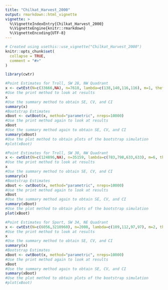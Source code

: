 ```yaml
---
title: "Chilkat_Harvest_2000"
output: rmarkdown::html_vignette
vignette: >
  %\VignetteIndexEntry{Chilkat_Harvest_2000}
  %\VignetteEngine{knitr::rmarkdown}
  %\VignetteEncoding{UTF-8}
---
```


```r
# Created using usethis::use_vignette("Chilkat_Harvest_2000")
knitr::opts_chunk$set(
  collapse = TRUE,
  comment = "#>"
)
```

```r
library(cwtr)
```


```r
#Point Estimates for Troll, SW 28, NW Quadrant
x <- cwtEst(N=c(33666,NA), n=7618, lambda=c(138,140,116,116), m=1, theta=c(0.01887,102.14546))
#Use the print method to look at results
x
#Use the summary method to obtain SE, CV, and CI
summary(x)
#Bootstrap Estimates
xBoot <- cwtBoot(x, method="parametric", nreps=10000)
#Use the print method again to look at results
xBoot
#Use the summary method again to obtain SE, CV, and CI
summary(xBoot)
#Use the plot method to obtain plots of the bootstrap simulation
#plot(xBoot)
```



```r
#Point Estimates for Troll, SW 30, NW Quadrant
x <- cwtEst(N=c(124896,NA), n=35159, lambda=c(783,798,633,633), m=6, theta=c(0.018867925,102.145455))
#Use the print method to look at results
x
#Use the summary method to obtain SE, CV, and CI
summary(x)
#Bootstrap Estimates
xBoot <- cwtBoot(x, method="parametric", nreps=10000)
#Use the print method again to look at results
xBoot
#Use the summary method again to obtain SE, CV, and CI
summary(xBoot)
#Use the plot method to obtain plots of the bootstrap simulation
plot(xBoot)
```


```r
#Point Estimates for Sport, SW 34, NE Quadrant
x <- cwtEst(N=c(6056,3210960), n=2008, lambda=c(109,112,97,97), m=2, theta=c(0.018867925,102.145455))
#Use the print method to look at results
x
#Use the summary method to obtain SE, CV, and CI
summary(x)
#Bootstrap Estimates
xBoot <- cwtBoot(x, method="parametric", nreps=10000)
#Use the print method again to look at results
xBoot
#Use the summary method again to obtain SE, CV, and CI
summary(xBoot)
#Use the plot method to obtain plots of the bootstrap simulation
#plot(xBoot)

```

